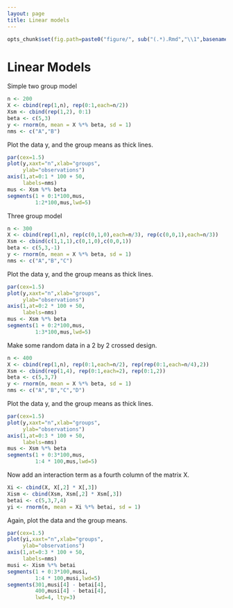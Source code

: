 ```yaml
---
layout: page
title: Linear models
---
```


```r
opts_chunk$set(fig.path=paste0("figure/", sub("(.*).Rmd","\\1",basename(knitr:::knit_concord$get('infile'))), "-"))
```

# Linear Models

Simple two group model

```r
n <- 200
X <- cbind(rep(1,n), rep(0:1,each=n/2))
Xsm <- cbind(rep(1,2), 0:1)
beta <- c(5,3)
y <- rnorm(n, mean = X %*% beta, sd = 1)
nms <- c("A","B")
```

Plot the data y, and the group means as thick lines.

```r
par(cex=1.5)
plot(y,xaxt="n",xlab="groups",
     ylab="observations")
axis(1,at=0:1 * 100 + 50,
     labels=nms)
mus <- Xsm %*% beta
segments(1 + 0:1*100,mus,
         1:2*100,mus,lwd=5)
```

Three group model

```r
n <- 300
X <- cbind(rep(1,n), rep(c(0,1,0),each=n/3), rep(c(0,0,1),each=n/3))
Xsm <- cbind(c(1,1,1),c(0,1,0),c(0,0,1))
beta <- c(5,3,-1)
y <- rnorm(n, mean = X %*% beta, sd = 1)
nms <- c("A","B","C")
```

Plot the data y, and the group means as thick lines.

```r
par(cex=1.5)
plot(y,xaxt="n",xlab="groups",
     ylab="observations")
axis(1,at=0:2 * 100 + 50,
     labels=nms)
mus <- Xsm %*% beta
segments(1 + 0:2*100,mus,
         1:3*100,mus,lwd=5)
```


Make some random data in a 2 by 2 crossed design.

```r
n <- 400
X <- cbind(rep(1,n), rep(0:1,each=n/2), rep(rep(0:1,each=n/4),2))
Xsm <- cbind(rep(1,4), rep(0:1,each=2), rep(0:1,2))
beta <- c(5,3,7)
y <- rnorm(n, mean = X %*% beta, sd = 1)
nms <- c("A","B","C","D")
```

Plot the data y, and the group means as thick lines.

```r
par(cex=1.5)
plot(y,xaxt="n",xlab="groups",
     ylab="observations")
axis(1,at=0:3 * 100 + 50,
     labels=nms)
mus <- Xsm %*% beta
segments(1 + 0:3*100,mus,
         1:4 * 100,mus,lwd=5)
```

Now add an interaction term as a fourth column of the matrix X.

```r
Xi <- cbind(X, X[,2] * X[,3])
Xism <- cbind(Xsm, Xsm[,2] * Xsm[,3])
betai <- c(5,3,7,4)
yi <- rnorm(n, mean = Xi %*% betai, sd = 1)
```

Again, plot the data and the group means.

```r
par(cex=1.5)
plot(yi,xaxt="n",xlab="groups",
     ylab="observations")
axis(1,at=0:3 * 100 + 50,
     labels=nms)
musi <- Xism %*% betai
segments(1 + 0:3*100,musi,
         1:4 * 100,musi,lwd=5)
segments(301,musi[4] - betai[4],
         400,musi[4] - betai[4],
         lwd=4, lty=3)
```
